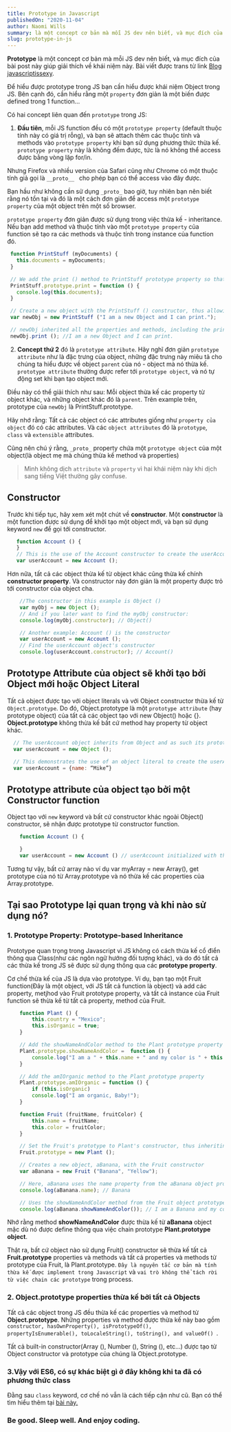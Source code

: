```yaml
---
title: Prototype in Javascript
publishedOn: "2020-11-04"
author: Naomi Wills
summary: là một concept cơ bản mà mỗi JS dev nên biết, và mục đích của bài post này giúp giải thích về khái niệm này...
slug: prototype-in-js
---
```

<strong>Prototype</strong> là một concept cơ bản mà mỗi JS dev nên biết, và mục đích của bài post này giúp giải thích về khái niệm này. Bài viết được trans từ link [Blog javascriptissexy](http://javascriptissexy.com/javascript-prototype-in-plain-detailed-language/).

Để hiểu được prototype trong JS bạn cần hiểu được khái niệm Object trong JS. Bên cạnh đó, cần hiểu rằng một `property` đơn giản là một biến được defined trong 1 function...

<!-- more -->
Có hai concept liên quan đến `prototype` trong JS:

 1. **Đầu tiên**, mỗi JS function đều có một `prototype property` (default thuộc tính này có giá trị rỗng), và bạn sẽ attach thêm các thuộc tính và methods vào `prototype property` khi bạn sử dụng phương thức thừa kế.  `prototype property` này là không đếm được, tức là nó không thể access được bằng vòng lặp for/in.

  Nhưng Firefox và nhiều version của Safari cũng như Chrome có một thuộc tính giả gọi là `__proto__ ` cho phép bạn có thể access vào đây được.

  Bạn hầu như không cần sử dụng `_proto_` bao giờ, tuy nhiên bạn nên biết rằng nó tồn tại và đó là một cách đơn giản để access một `prototype property` của một object trên một số browser.

  `prototype property` đơn giản được sử dụng trong việc thừa kế - inheritance. Nếu bạn add method và thuộc tính vào một `prototype property` của function sẽ tạo ra các methods và thuộc tính trong instance của function đó.

 ```js
  function PrintStuff (myDocuments) {
    this.documents = myDocuments;
  }

  // We add the print () method to PrintStuff prototype property so that other instances (objects) can inherit it:
  PrintStuff.prototype.print = function () {
    console.log(this.documents);
  }

  // Create a new object with the PrintStuff () constructor, thus allowing this new object to inherit PrintStuff's properties and methods.
  var newObj = new PrintStuff ("I am a new Object and I can print.");

  // newObj inherited all the properties and methods, including the print method, from the PrintStuff function. Now newObj can call print directly, even though we never created a print () method on it.
  newObj.print (); //I am a new Object and I can print.
 ```
2. **Concept thứ 2** đó là `prototype attribute`. Hãy nghĩ đơn giản `prototype attribute` như là đặc trưng của object, những đặc trưng này miêu tả cho chúng ta hiểu được về object `parent` của nó - object mà nó thừa kế. `prototype attribute` thường được refer tới `prototype object`, và nó tự động set khi bạn tạo object mới.

Điều này có thể giải thích như sau: Mỗi object thừa kế các property từ object khác, và những object khác đó là `parent`. Trên example trên, prototype của `newObj` là PrintStuff.prototype.

 Hãy nhớ rằng: Tất cả các object có các attributes giống như `property của object` đó có các attributes. Và các `object attributes` đó là `prototype`, `class` và `extensible` attributes.

Cũng nên chú ý rằng, `_proto_` property chứa một `prototype object` của một object(là object mẹ mà chúng thừa kế method và properties)

 > Mình không dịch `attribute` và `property` vì hai khái niệm này khi dịch sang tiếng Việt thường gây confuse.

 ## Constructor

 Trước khi tiếp tục, hãy xem xét một chút về **constructor**. Một **constructor** là một function được sử dụng để khởi tạo một object mới, và bạn sử dụng keyword `new` để gọi tới constructor.
 ```js
    function Account () {
    }
    // This is the use of the Account constructor to create the userAccount object.
    var userAccount = new Account ();
 ```
Hơn nữa, tất cả các object thừa kế từ object khác cũng thừa kế  chính **constructor property**. Và constructor này đơn giản là một property được trỏ tới constructor của object cha.

```js
    //The constructor in this example is Object ()
    var myObj = new Object ();
    // And if you later want to find the myObj constructor:
    console.log(myObj.constructor); // Object()

    // Another example: Account () is the constructor
    var userAccount = new Account ();
    // Find the userAccount object's constructor
    console.log(userAccount.constructor); // Account()
```

## Prototype Attribute của object sẽ khởi tạo bởi Object mới hoặc Object Literal

Tất cả object được tạo với object literals và với Object constructor thừa kế từ `Object.prototype`. Do đó, Object.prototype là một `prototype attribute` (hay prototype object) của tất cả các object tạo với new Object() hoặc {}. <strong>Object.prototype</strong> không thừa kế bất cứ method hay property từ object khác.

```js
  // The userAccount object inherits from Object and as such its prototype attribute is Object.prototype.
  var userAccount = new Object ();

  // This demonstrates the use of an object literal to create the userAccount object; the userAccount object inherits from Object; therefore, its prototype attribute is Object.prototype just as the userAccount object does above.
  var userAccount = {name: “Mike”}
```
## Prototype attribute của object tạo bởi một Constructor function

Object tạo với `new` keyword và bất cứ constructor khác ngoài Object() constructor, sẽ nhận được prototype từ constructor function.

```js
    function Account () {

    }
    var userAccount = new Account () // userAccount initialized with the Account () constructor and as such its prototype attribute (or prototype object) is Account.prototype.
```
Tương tự vậy, bất cứ array nào ví dụ var myArray = new Array(), get prototype của nó từ Array.prototype và nó thừa kế các properties của Array.prototype.

## Tại sao Prototype lại quan trọng và khi nào sử dụng nó?

### 1. **Prototype Property: Prototype-based Inheritance**

Prototype quan trọng trong Javascript vì JS không có cách thừa kế cổ điển thông qua Class(như các ngôn ngữ hướng đối tượng khác), và do đó tất cả các thừa kế trong JS sẽ được sử dụng thông qua các **prototype property**.

Cơ chế thừa kế của JS là dựa vào prototype. Ví dụ, bạn tạo một Fruit function(Đây là một object, với JS tất cả function là object) và add các property, metjhod vào Fruit prototype property, và tất cả instance của Fruit function sẽ thừa kế từ tất cả property, method của Fruit.
```js
    function Plant () {
        this.country = "Mexico";
        this.isOrganic = true;
    }

    // Add the showNameAndColor method to the Plant prototype property
    Plant.prototype.showNameAndColor =  function () {
        console.log("I am a " + this.name + " and my color is " + this.color);
    }

    // Add the amIOrganic method to the Plant prototype property
    Plant.prototype.amIOrganic = function () {
        if (this.isOrganic)
        console.log("I am organic, Baby!");
    }

    function Fruit (fruitName, fruitColor) {
        this.name = fruitName;
        this.color = fruitColor;
    }

    // Set the Fruit's prototype to Plant's constructor, thus inheriting all of Plant.prototype methods and properties.
    Fruit.prototype = new Plant ();

    // Creates a new object, aBanana, with the Fruit constructor
    var aBanana = new Fruit ("Banana", "Yellow");

    // Here, aBanana uses the name property from the aBanana object prototype, which is Fruit.prototype:
    console.log(aBanana.name); // Banana

    // Uses the showNameAndColor method from the Fruit object prototype, which is Plant.prototype. The aBanana object inherits all the properties and methods from both the Plant and Fruit functions.
    console.log(aBanana.showNameAndColor()); // I am a Banana and my color is yellow.
```
Nhớ rằng method **showNameAndColor** được thừa kế từ **aBanana** object mặc dù nó được define thông qua việc chain prototype **Plant.prototype object**.

Thật ra, bất cứ object nào sử dụng Fruit() constructor sẽ thừa kế tất cả **Fruit.prototype** properties và methods và tất cả properties và methods từ prototype của Fruit, là Plant.prototype. `Đây là nguyên tắc cơ bản mà tính thừa kế được implement trong Javascript` và `vai trò không thể tách rời từ việc chain các prototype` trong process.

### 2. **Object.prototype properties thừa kế bởi tất cả Objects**

Tất cả các object trong JS đều thừa kế các properties và method từ **Object.prototype**. Những properties và method được thừa kế này bao gồm `constructor, hasOwnProperty(), isPrototypeOf(), propertyIsEnumerable(), toLocaleString(), toString(), and valueOf() `.

Tất cả built-in constructor(Array (), Number (), String (), etc...) được tạo từ Object constructor và prototype của chúng là Object.prototype.

### 3.**Vậy với ES6, có sự khác biệt gì ở đây không khi ta đã có phương thức class**
Đằng sau `class` keyword, cơ chế nó vẫn là cách tiếp cận như cũ. Bạn có thể tìm hiểu thêm tại [bài này.](https://medium.com/@parsyval/javascript-prototype-vs-class-a7015d5473b)


### Be good. Sleep well. And enjoy coding.